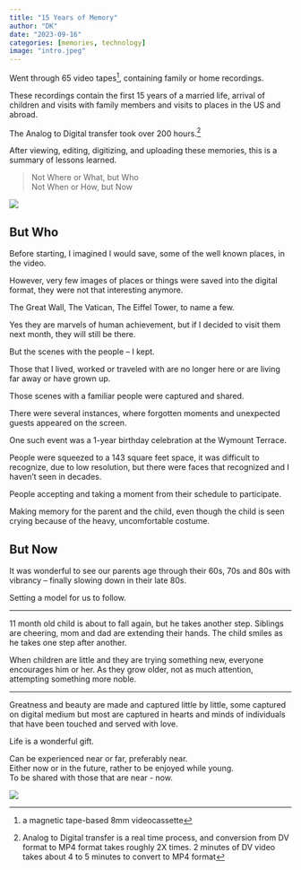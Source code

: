 ```yaml
---
title: "15 Years of Memory"
author: "DK"
date: "2023-09-16"
categories: [memories, technology]
image: "intro.jpeg"
---
```


Went through 65 video tapes[^1], containing family or home recordings.

[^1]: a magnetic tape-based 8mm videocassette

These recordings contain the first 15 years of a married life, arrival of children and visits with family members and visits to places in the US and abroad.

The Analog to Digital transfer took over 200 hours.[^2]

[^2]: Analog to Digital transfer is a real time process, and conversion from DV format to MP4 format takes roughly 2X times. 2 minutes of DV video takes about 4 to 5 minutes to convert to MP4 format

After viewing, editing, digitizing, and uploading these memories, this is a summary of lessons learned.

> Not Where or What, but Who  
> Not When or How, but Now

![](main.jpeg)

## But Who

Before starting, I imagined I would save, some of the well known places, in the video.

However, very few images of places or things were saved into the digital format, they were not that interesting anymore.

The Great Wall, The Vatican, The Eiffel Tower, to name a few.

Yes they are marvels of human achievement, but if I decided to visit them next month, they will still be there.

But the scenes with the people -- I kept.

Those that I lived, worked or traveled with are no longer here or are living far away or have grown up.

Those scenes with a familiar people were captured and shared.

There were several instances, where forgotten moments and unexpected guests appeared on the screen.

One such event was a 1-year birthday celebration at the Wymount Terrace.

People were squeezed to a 143 square feet space, it was difficult to recognize, due to low resolution, but there were faces that recognized and I haven't seen in decades.

People accepting and taking a moment from their schedule to participate.

Making memory for the parent and the child, even though the child is seen crying because of the heavy, uncomfortable costume.

## But Now

It was wonderful to see our parents age through their 60s, 70s and 80s with vibrancy -- finally slowing down in their late 80s. 

Setting a model for us to follow.

------------------------------------------------------------------------

11 month old child is about to fall again, but he takes another step. 
Siblings are cheering, mom and dad are extending their hands. 
The child smiles as he takes one step after another.

When children are little and they are trying something new, everyone encourages him or her. 
As they grow older, not as much attention, attempting something more noble.

------------------------------------------------------------------------

Greatness and beauty are made and captured little by little, some captured on digital medium but most are captured in hearts and minds of individuals that have been touched and served with love.

Life is a wonderful gift.

Can be experienced near or far, preferably near.  
Either now or in the future, rather to be enjoyed while young.  
To be shared with those that are near - now.

![](STA_0518-PANO.jpg)

